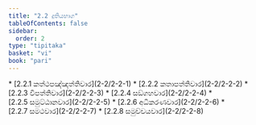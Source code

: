 ```yaml
---
title: "2.2 දුතියභාග"
tableOfContents: false
sidebar:
  order: 2
type: "tipitaka"
basket: "vi"
book: "pari"
---
```



<DynamicBreadcrumb />



<TableOfContents book="pari" section="2.2">
* [2.2.1 කත්ථපඤ්ඤත්තිවාර](2-2/2-2-1)
* [2.2.2 කතාපත්තිවාර](2-2/2-2-2)
* [2.2.3 විපත්තිවාර](2-2/2-2-3)
* [2.2.4 සඞ්ගහවාර](2-2/2-2-4)
* [2.2.5 සමුට්ඨානවාර](2-2/2-2-5)
* [2.2.6 අධිකරණවාර](2-2/2-2-6)
* [2.2.7 සමථවාර](2-2/2-2-7)
* [2.2.8 සමුච්චයවාර](2-2/2-2-8)
</TableOfContents>